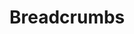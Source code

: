 

<Meta title="Breadcrumbs" component={Breadcrumbs} />

# Breadcrumbs

<Story name="BreadcrumbsItems">
  <div
    style={{
      display: "flex",
      flexDirection: "column",
      gap: "30px",
      marginTop: "40px"
    }}
  >
    <Breadcrumbs
      steps={["breadcrumbs", "breadcrumbs"]}
      url="http://localhost:6006/?path=/story/breadcrumbs--breadcrumbs-items"
      icons={[,]}
    />
    <Breadcrumbs
      steps={["breadcrumbs", "breadcrumbs", "breadcrumbs"]}
      url="http://localhost:6006/?path=/story/breadcrumbs--breadcrumbs-items"
      icons={[,]}
    />
    <Breadcrumbs
      steps={["breadcrumbs", "breadcrumbs", "breadcrumbs", "breadcrumbs"]}
      url="http://localhost:6006/?path=/story/breadcrumbs--breadcrumbs-items"
      icons={[,]}
    />
    <Breadcrumbs
      steps={[
        "breadcrumbs",
        "breadcrumbs",
        "breadcrumbs",
        "breadcrumbs",
        "breadcrumbs"
      ]}
      url="http://localhost:6006/?path=/story/breadcrumbs--breadcrumbs-items"
      icons={[,]}
    />
    <Breadcrumbs
      steps={[
        "breadcrumbs",
        "breadcrumbs",
        "breadcrumbs",
        "breadcrumbs",
        "breadcrumbs",
        "breadcrumbs"
      ]}
      url="http://localhost:6006/?path=/story/breadcrumbs--breadcrumbs-items"
      icons={[,]}
    />
  </div>
</Story>
